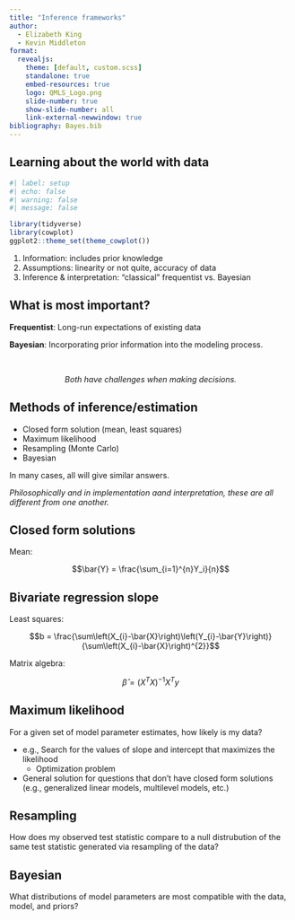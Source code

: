 ```yaml
---
title: "Inference frameworks"
author:
  - Elizabeth King
  - Kevin Middleton
format:
  revealjs:
    theme: [default, custom.scss]
    standalone: true
    embed-resources: true
    logo: QMLS_Logo.png
    slide-number: true
    show-slide-number: all
    link-external-newwindow: true
bibliography: Bayes.bib
---
```


## Learning about the world with data

```r
#| label: setup
#| echo: false
#| warning: false
#| message: false

library(tidyverse)
library(cowplot)
ggplot2::theme_set(theme_cowplot())
```

1. Information: includes prior knowledge
2. Assumptions: linearity or not quite, accuracy of data
3. Inference & interpretation: "classical" frequentist vs. Bayesian


## What is most important?

**Frequentist**: Long-run expectations of existing data

**Bayesian**: Incorporating prior information into the modeling process.

<br />

<center>
*Both have challenges when making decisions.*
</center>


## Methods of inference/estimation

- Closed form solution (mean, least squares)
- Maximum likelihood
- Resampling (Monte Carlo)
- Bayesian

In many cases, all will give similar answers.

*Philosophically and in implementation aand interpretation, these are all different from one another.*


## Closed form solutions

Mean:

$$\bar{Y} = \frac{\sum_{i=1}^{n}Y_i}{n}$$


## Bivariate regression slope

Least squares:

$$b = \frac{\sum\left(X_{i}-\bar{X}\right)\left(Y_{i}-\bar{Y}\right)}{\sum\left(X_{i}-\bar{X}\right)^{2}}$$

Matrix algebra:

$$\hat\beta=(X^TX)^{-1}X^Ty$$


## Maximum likelihood

For a given set of model parameter estimates, how likely is my data?

- e.g., Search for the values of slope and intercept that maximizes the likelihood
  - Optimization problem
- General solution for questions that don't have closed form solutions (e.g., generalized linear models, multilevel models, etc.)


## Resampling

How does my observed test statistic compare to a null distrubution of the same test statistic generated via resampling of the data?


## Bayesian

What distributions of model parameters are most compatible with the data, model, and priors?

